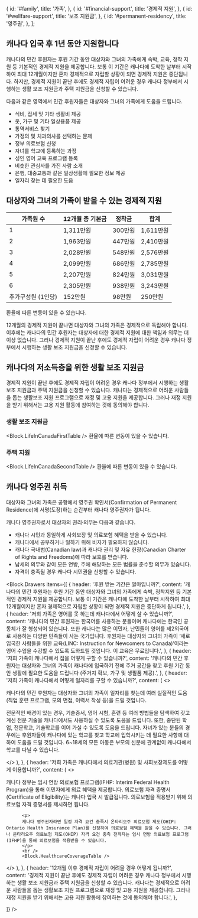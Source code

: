 

  {
    id: '#family',
    title: '가족',
  },
  {
    id: '#financial-support',
    title: '경제적 지원',
  },
  {
    id: '#wellfare-support',
    title: '보조 지원금',
  },
  {
    id: '#permanent-residency',
    title: '영주권',
  },
];

<h2 id="family">캐나다 입국 후 1년 동안 지원합니다</h2>

캐나다의 민간 후원자는 후원 기간 동안 대상자와 그녀의 가족에게 숙박, 교육, 정착 지원 등 기본적인 경제적 지원을 제공합니다. 보통 이 기간은 캐나다에 도착한 날부터 시작하여 최대 12개월이지만 혼자 경제적으로 자립할 상황이 되면 경제적 지원은 중단됩니다. 하지만, 경제적 지원이 끝난 후에도 경제적 자립이 어려운 경우 캐나다 정부에서 시행하는 생활 보조 지원금과 주택 지원금을 신청할 수 있습니다.

다음과 같은 영역에서 민간 후원자들은 대상자와 그녀의 가족에게 도움을 드립니다.

- 식비, 집세 및 기타 생활비 제공
- 옷, 가구 및 기타 일상용품 제공
- 통역서비스 찾기
- 가정의 및 치과의사를 선택하는 문제
- 정부 의료보험 신청
- 자녀를 학교에 등록하는 과정
- 성인 영어 교육 프로그램 등록
- 비슷한 관심사를 가진 사람 소개
- 은행, 대중교통과 같은 일상생활에 필요한 정보 제공
- 일자리 찾는 데 필요한 도움

<h2 id="financial-support">대상자와 그녀의 가족이 받을 수 있는 경제적 지원</h2>

| 가족원 수          | 12개월 총 기본금 | 정착금  | 합계      |
| ------------------ | ---------------- | ------- | --------- |
| 1                  | 1,311만원        | 300만원 | 1,611만원 |
| 2                  | 1,963만원        | 447만원 | 2,410만원 |
| 3                  | 2,028만원        | 548만원 | 2,576만원 |
| 4                  | 2,099만원        | 686만원 | 2,785만원 |
| 5                  | 2,207만원        | 824만원 | 3,031만원 |
| 6                  | 2,305만원        | 938만원 | 3,243만원 |
| 추가구성원 (1인당) | 152만원          | 98만원  | 250만원   |

환율에 따른 변동이 있을 수 있습니다.

12개월의 경제적 지원이 끝나면 대상자와 그녀의 가족은 경제적으로 독립해야 합니다. 이후에는 캐나다의 민간 후원자는 대상자에 대한 경제적 지원에 대한 책임과 의무는 더이상 없습니다. 그러나 경제적 지원이 끝난 후에도 경제적 자립이 어려운 경우 캐나다 정부에서 시행하는 생활 보조 지원금을 신청할 수 있습니다.

<h2 id="wellfare-support">캐나다의 저소득층을 위한 생활 보조 지원금 </h2>

경제적 지원이 끝난 후에도 경제적 자립이 어려운 경우 캐나다 정부에서 시행하는 생활 보조 지원금과 주택 지원금을 신청할 수 있습니다. 캐나다는 경제적으로 어려운 사람들을 돕는 생활보조 지원 프로그램으로 재정 및 고용 지원을 제공합니다. 그러나 재정 지원을 받기 위해서는 고용 지원 활동에 참여하는 것에 동의해야 합니다.

<h3>생활 보조 지원금</h3>

<Block.LifeInCanadaFirstTable />
환율에 따른 변동이 있을 수 있습니다.

<h3>주택 지원</h3>

<Block.LifeInCanadaSecondTable />
환율에 따른 변동이 있을 수 있습니다.

<h2 id="permanent-residency">캐나다 영주권 취득</h2>

대상자와 그녀의 가족은 공항에서 영주권 확인서(Confirmation of Permanent Residence)에 서명(도장)하는 순간부터 캐나다 영주권자가 됩니다.

캐나다 영주권자로서 대상자의 권리·의무는 다음과 같습니다.

- 캐나다 시민과 동일하게 사회보장 및 의료보험 혜택을 받을 수 있습니다.
- 캐나다에서 공부하거나 일하기 위해 비자가 필요하지 않습니다.
- 캐나다 국내법(Canadian law)과 캐나다 권리 및 자유 헌장(Canadian Charter of Rights and Freedoms)에 따라 보호를 받습니다.
- 납세의 의무와 같이 모든 연방, 주에 해당하는 모든 법률을 준수할 의무가 있습니다.
- 자격이 충족될 경우 캐나다 시민권을 신청할 수 있습니다.

<Block.Drawers
  items={[
    {
      header: '후원 받는 기간은 얼마입니까?',
      content:
        '캐나다의 민간 후원자는 후원 기간 동안 대상자와 그녀의 가족에게 숙박, 정착지원 등 기본적인 경제적 지원을 제공합니다. 보통 이 기간은 캐나다에 도착한 날부터 시작하여 최대 12개월이지만 혼자 경제적으로 자립할 상황이 되면 경제적 지원은 중단하게 됩니다.',
    },
    {
      header: '저희 가족은 영어를 못 하는데 캐나다에서 어떻게 살 수 있습니까?',
      content:
        '캐나다의 민간 후원자는 한국어를 사용하는 분들이며 캐나다에는 한국인 공동체가 잘 형성되어 있습니다. 또한 캐나다는 많은 이민자, 난민들이 영어를 제2외국어로 사용하는 다양한 민족들이 사는 국가입니다. 후원자는 대상자와 그녀의 가족이 ‘새로 입국한 사람들을 위한 교육(LINC: Instruction for Newcomers to Canada)’이라는 영어 수업을 수강할 수 있도록 도와드릴 것입니다. 이 교육은 무료입니다.',
    },
    {
      header: '저희 가족이 캐나다에서 집을 어떻게 구할 수 있습니까?',
      content:
        '캐나다의 민간 후원자는 대상자와 그녀의 가족이 캐나다에 입국하기 전에 주거 공간을 찾고 후원 기간 동안 생활에 필요한 도움을 드립니다 (주거지 확보, 가구 및 생필품 제공).',
    },
    {
      header: '저희 가족이 캐나다에서 어떻게 일자리를 구할 수 있습니까?',
      content: (
        <>
          <p>
캐나다의 민간 후원자는 대상자와 그녀의 가족이 일자리를 찾는데 여러 실질적인 도움(직업 훈련 프로그램, 모의 면접, 이력서 작성 등)을 드릴 것입니다.
          </p>
          <p>
전문적인 배경이 있는 경우, 기술증서, 영어 시험, 훈련 등 여러 방법들을 탐색하여 갖고 계신 전문 기술을 캐나다에서도 사용하실 수 있도록 도움을 드립니다. 또한, 중단된 학업, 전문학교, 기술학교를 이어 가실 수 있도록 도움을 드립니다. 자녀가 있는 분들의 경우에는 후원자들이 캐나다에 있는 학교를 찾고 학교에 입학시키는 데 필요한 사항에 대하여 도움을 드릴 것입니다. 6~18세의 모든 아동은 부모의 신분에 관계없이 캐나다에서 학교를 다닐 수 있습니다.
          </p>
        </>
      ),
    },
    {
      header: '저희 가족은 캐나다에서 의료기관(병원) 및 사회보장제도를 어떻게 이용합니까?',
      content: (
        <>
          <p>
          캐나다 정부는 임시 연방 의료보험 프로그램(IFHP: Interim Federal Health Program)을 통해 이민자에게 의료 혜택을 제공합니다. 의료보험 자격 증명서(Certificate of Eligibility)는 캐나다 입국 시 발급됩니다. 의료보험을 적용받기 위해 의료보험 자격 증명서를 제시하면 됩니다.
          </p>

          <p>
          캐나다 영주권자라면 일정 자격 요건 충족시 온타리오주 의료보험 제도(OHIP: Ontario Health Insurance Plan)를 신청하여 의료보험 혜택을 받을 수 있습니다. 그러나 온타리오주 의료보험 제도(OHIP) 자격 요건 충족 전까지는 임시 연방 의료보험 프로그램(IFHP)을 통해 의료보험을 적용받을 수 있습니다.
          </p>
          <br />
          <Block.HealthcareCoverageTable />

</>
),
},
    {
      header: '12개월 이후 경제적 자립이 어려울 경우 어떻게 됩니까?',
      content:
        '경제적 지원이 끝난 후에도 경제적 자립이 어려운 경우 캐나다 정부에서 시행하는 생활 보조 지원금과 주택 지원금을 신청할 수 있습니다. 캐나다는 경제적으로 어려운 사람들을 돕는 생활보조 지원 프로그램으로 재정 및 고용 지원을 제공합니다. 그러나 재정 지원을 받기 위해서는 고용 지원 활동에 참여하는 것에 동의해야 합니다.',
    },

]}
/>
